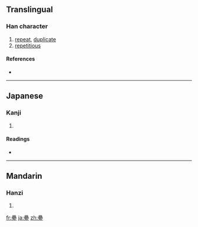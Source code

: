 {{also|疊}}
==Translingual==

===Han character===
{{Han char|rn=102|rad=田|as=17|sn=22|four=|canj=田田田一 (WWWM), X田田田一 (XWWWM)}}

# [[repeat]], [[duplicate]]
# [[repetitious]]

====References====
* {{Han ref|kx=0767.041|dkj=21982|dj=1177.150|hdz=42555.130|uh=7589|ud=30089}}

----

==Japanese==

===Kanji===
{{ja-kanji|grade=|rs=田17}}

# {{defn|Japanese|sort=田17}}

====Readings====
* {{ja-readings|on=[[じょう]] (jō), [[ちょう]] (chō)|kun=[[たたむ]] (tatamu), [[たたみ]] (tatami)|nanori=}}

----

==Mandarin==

===Hanzi===
{{cmn-hanzi|pin=[[dié]] ([[die2]]), [[pī]] ([[pi1]]), [[shū]] ([[shu1]]), [[yǎ]] ([[ya3]])|wg=tieh<sup>2</sup>, p'i<sup>1</sup>, shu<sup>1</sup>, ya<sup>3</sup>}}

# {{defn|Mandarin|sort=田17}}

[[fr:疉]]
[[ja:疉]]
[[zh:疉]]